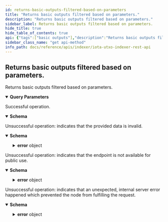 ```yaml
---
id: returns-basic-outputs-filtered-based-on-parameters
title: "Returns basic outputs filtered based on parameters."
description: "Returns basic outputs filtered based on parameters."
sidebar_label: Returns basic outputs filtered based on parameters.
hide_title: true
hide_table_of_contents: true
api: {"tags":["basic outputs"],"description":"Returns basic outputs filtered based on parameters.","parameters":[{"in":"query","name":"address","schema":{"type":"string"},"example":"iota1qrhacyfwlcnzkvzteumekfkrrwks98mpdm37cj4xx3drvmjvnep6xqgyzyx","description":"The Bech32-encoded address that should be searched for in the Address Unlock Condition of outputs."},{"in":"query","name":"hasNativeTokens","schema":{"type":"boolean"},"example":true,"description":"Filters outputs based on the presence of native tokens."},{"in":"query","name":"minNativeTokenCount","schema":{"type":"integer"},"example":2,"description":"Filters outputs that have at least a certain number of distinct native tokens."},{"in":"query","name":"maxNativeTokenCount","schema":{"type":"integer"},"example":5,"description":"Filters outputs that have at most a certain number of distinct native tokens."},{"in":"query","name":"hasStorageReturnCondition","schema":{"type":"boolean"},"example":true,"description":"Filters outputs based on the presence of storage deposit return unlock condition."},{"in":"query","name":"storageReturnAddress","schema":{"type":"string"},"example":"iota1qrhacyfwlcnzkvzteumekfkrrwks98mpdm37cj4xx3drvmjvnep6xqgyzyx","description":"Filter outputs based on the presence of a specific return address in the storage deposit return unlock condition."},{"in":"query","name":"hasTimelockCondition","schema":{"type":"boolean"},"example":true,"description":"Filters outputs based on the presence of timelock unlock condition."},{"in":"query","name":"timelockedBefore","schema":{"type":"integer"},"example":1643383242,"description":"Return outputs that are timelocked before a certain Unix timestamp."},{"in":"query","name":"timelockedAfter","schema":{"type":"integer"},"example":1643383242,"description":"Return outputs that are timelocked after a certain Unix timestamp."},{"in":"query","name":"hasExpirationCondition","schema":{"type":"boolean"},"example":true,"description":"Filters outputs based on the presence of expiration unlock condition."},{"in":"query","name":"expiresBefore","schema":{"type":"integer"},"example":1643383242,"description":"Return outputs that expire before a certain Unix timestamp."},{"in":"query","name":"expiresAfter","schema":{"type":"integer"},"example":1643383242,"description":"Return outputs that expire after a certain Unix timestamp."},{"in":"query","name":"expirationReturnAddress","schema":{"type":"string"},"example":"iota1qrhacyfwlcnzkvzteumekfkrrwks98mpdm37cj4xx3drvmjvnep6xqgyzyx","description":"Filter outputs based on the presence of a specific return address in the expiration unlock condition."},{"in":"query","name":"sender","schema":{"type":"string"},"example":"iota1qrhacyfwlcnzkvzteumekfkrrwks98mpdm37cj4xx3drvmjvnep6xqgyzyx","description":"Filters outputs based on the presence of validated Sender (bech32 encoded)."},{"in":"query","name":"tag","schema":{"type":"string"},"example":"0x4ec7f23","description":"Filters outputs based on matching Tag Feature."},{"in":"query","name":"createdBefore","schema":{"type":"integer"},"example":1643383242,"description":"Return outputs that were created before a certain Unix timestamp."},{"in":"query","name":"createdAfter","schema":{"type":"integer"},"example":1643383242,"description":"Return outputs that were created after a certain Unix timestamp."},{"in":"query","name":"pageSize","schema":{"type":"integer"},"example":10,"description":"The maximum amount of items returned in one call. If there are more items, a cursor to the next page is returned too. The parameter is ignored when pageSize is defined via the cursor parameter."},{"in":"query","name":"cursor","schema":{"type":"string"},"example":"0c78e998f5177834ecb3bae1596d5056af76e487386eecb19727465b4be86a790200.10","description":"Starts the search from the cursor (confirmationMS+outputId.pageSize)."}],"responses":{"200":{"description":"Successful operation.","content":{"application/json":{"schema":{"description":"Returns a list of OutputIds.","properties":{"ledgerIndex":{"type":"integer","description":"The current ledger index for which the request was made."},"cursor":{"type":"string","description":"The cursor to use for getting the next page of results.","nullable":true},"items":{"type":"array","description":"The output IDs (transaction hash + output index) of the outputs satisfying the query. Hex-encoded with 0x prefix.","items":{"type":"string"}}},"required":["ledgerIndex","items"]},"examples":{"Query results in 3 outputs":{"value":{"ledgerIndex":101,"items":["0x0c78e998f5177834ecb3bae1596d5056af76e487386eecb19727465b4be86a790000","0x0c78e998f5177834ecb3bae1596d5056af76e487386eecb19727465b4be86a790100","0x0c78e998f5177834ecb3bae1596d5056af76e487386eecb19727465b4be86a790200"]}},"No matching outputIds found":{"value":{"ledgerIndex":101,"items":[null]}},"Paging - more items found than it can fit on single page":{"value":{"ledgerIndex":101,"cursor":"61fa44a14d35ce14b9d0e7ee6ac9af70c0af156be269f69348be6d6f83c80a3a8a44ce440000.2","items":["0x0c78e998f5177834ecb3bae1596d5056af76e487386eecb19727465b4be86a790000","0x0c78e998f5177834ecb3bae1596d5056af76e487386eecb19727465b4be86a790100"]}}}}}},"400":{"description":"Unsuccessful operation: indicates that the provided data is invalid.","content":{"application/json":{"schema":{"description":"Indicates that the request was bad.","allOf":[{"description":"The error format.","properties":{"error":{"type":"object","properties":{"code":{"type":"string","description":"The application error code."},"message":{"type":"string","description":"The error reason."}},"required":["code","message"]}},"required":["error"]}],"example":{"error":{"code":400,"message":"invalid data provided"}}}}}},"403":{"description":"Unsuccessful operation: indicates that the endpoint is not available for public use.","content":{"application/json":{"schema":{"description":"Indicates that this endpoint is not available for public use.","allOf":[{"description":"The error format.","properties":{"error":{"type":"object","properties":{"code":{"type":"string","description":"The application error code."},"message":{"type":"string","description":"The error reason."}},"required":["code","message"]}},"required":["error"]}],"example":{"error":{"code":403,"message":"not available for public use"}}}}}},"500":{"description":"Unsuccessful operation: indicates that an unexpected, internal server error happened which prevented the node from fulfilling the request.","content":{"application/json":{"schema":{"description":"Indicates that the server encountered an unexpected condition, which prevented it from fulfilling the request by the client.","allOf":[{"description":"The error format.","properties":{"error":{"type":"object","properties":{"code":{"type":"string","description":"The application error code."},"message":{"type":"string","description":"The error reason."}},"required":["code","message"]}},"required":["error"]}],"example":{"error":{"code":500,"message":"internal server error"}}}}}}},"method":"get","path":"/api/indexer/v1/outputs/basic","servers":[{"url":"http://127.0.0.1:14265"}],"info":{"title":"IOTA UTXO Indexer REST API","description":"This document specifies the REST API for IOTA UTXO indexers.","contact":{"email":"contact@iota.org"},"license":{"name":"Apache 2.0","url":"http://www.apache.org/licenses/LICENSE-2.0.html"},"version":"1.0.0"},"postman":{"name":"Returns basic outputs filtered based on parameters.","description":{"content":"Returns basic outputs filtered based on parameters.","type":"text/plain"},"url":{"path":["api","indexer","v1","outputs","basic"],"host":["{{baseUrl}}"],"query":[{"disabled":false,"description":{"content":"The Bech32-encoded address that should be searched for in the Address Unlock Condition of outputs.","type":"text/plain"},"key":"address","value":""},{"disabled":false,"description":{"content":"Filters outputs based on the presence of native tokens.","type":"text/plain"},"key":"hasNativeTokens","value":""},{"disabled":false,"description":{"content":"Filters outputs that have at least a certain number of distinct native tokens.","type":"text/plain"},"key":"minNativeTokenCount","value":""},{"disabled":false,"description":{"content":"Filters outputs that have at most a certain number of distinct native tokens.","type":"text/plain"},"key":"maxNativeTokenCount","value":""},{"disabled":false,"description":{"content":"Filters outputs based on the presence of storage deposit return unlock condition.","type":"text/plain"},"key":"hasStorageReturnCondition","value":""},{"disabled":false,"description":{"content":"Filter outputs based on the presence of a specific return address in the storage deposit return unlock condition.","type":"text/plain"},"key":"storageReturnAddress","value":""},{"disabled":false,"description":{"content":"Filters outputs based on the presence of timelock unlock condition.","type":"text/plain"},"key":"hasTimelockCondition","value":""},{"disabled":false,"description":{"content":"Return outputs that are timelocked before a certain Unix timestamp.","type":"text/plain"},"key":"timelockedBefore","value":""},{"disabled":false,"description":{"content":"Return outputs that are timelocked after a certain Unix timestamp.","type":"text/plain"},"key":"timelockedAfter","value":""},{"disabled":false,"description":{"content":"Filters outputs based on the presence of expiration unlock condition.","type":"text/plain"},"key":"hasExpirationCondition","value":""},{"disabled":false,"description":{"content":"Return outputs that expire before a certain Unix timestamp.","type":"text/plain"},"key":"expiresBefore","value":""},{"disabled":false,"description":{"content":"Return outputs that expire after a certain Unix timestamp.","type":"text/plain"},"key":"expiresAfter","value":""},{"disabled":false,"description":{"content":"Filter outputs based on the presence of a specific return address in the expiration unlock condition.","type":"text/plain"},"key":"expirationReturnAddress","value":""},{"disabled":false,"description":{"content":"Filters outputs based on the presence of validated Sender (bech32 encoded).","type":"text/plain"},"key":"sender","value":""},{"disabled":false,"description":{"content":"Filters outputs based on matching Tag Feature.","type":"text/plain"},"key":"tag","value":""},{"disabled":false,"description":{"content":"Return outputs that were created before a certain Unix timestamp.","type":"text/plain"},"key":"createdBefore","value":""},{"disabled":false,"description":{"content":"Return outputs that were created after a certain Unix timestamp.","type":"text/plain"},"key":"createdAfter","value":""},{"disabled":false,"description":{"content":"The maximum amount of items returned in one call. If there are more items, a cursor to the next page is returned too. The parameter is ignored when pageSize is defined via the cursor parameter.","type":"text/plain"},"key":"pageSize","value":""},{"disabled":false,"description":{"content":"Starts the search from the cursor (confirmationMS+outputId.pageSize).","type":"text/plain"},"key":"cursor","value":""}],"variable":[]},"header":[{"key":"Accept","value":"application/json"}],"method":"GET"}}
sidebar_class_name: "get api-method"
info_path: docs/reference/apis/indexer/iota-utxo-indexer-rest-api
---
```



## Returns basic outputs filtered based on parameters.



Returns basic outputs filtered based on parameters.

<details style={{"marginBottom":"1rem"}} data-collapsed={false} open={true}><summary style={{}}><strong>Query Parameters</strong></summary><div><ul><ParamsItem className={"paramsItem"} param={{"in":"query","name":"address","schema":{"type":"string"},"example":"iota1qrhacyfwlcnzkvzteumekfkrrwks98mpdm37cj4xx3drvmjvnep6xqgyzyx","description":"The Bech32-encoded address that should be searched for in the Address Unlock Condition of outputs."}}></ParamsItem><ParamsItem className={"paramsItem"} param={{"in":"query","name":"hasNativeTokens","schema":{"type":"boolean"},"example":true,"description":"Filters outputs based on the presence of native tokens."}}></ParamsItem><ParamsItem className={"paramsItem"} param={{"in":"query","name":"minNativeTokenCount","schema":{"type":"integer"},"example":2,"description":"Filters outputs that have at least a certain number of distinct native tokens."}}></ParamsItem><ParamsItem className={"paramsItem"} param={{"in":"query","name":"maxNativeTokenCount","schema":{"type":"integer"},"example":5,"description":"Filters outputs that have at most a certain number of distinct native tokens."}}></ParamsItem><ParamsItem className={"paramsItem"} param={{"in":"query","name":"hasStorageReturnCondition","schema":{"type":"boolean"},"example":true,"description":"Filters outputs based on the presence of storage deposit return unlock condition."}}></ParamsItem><ParamsItem className={"paramsItem"} param={{"in":"query","name":"storageReturnAddress","schema":{"type":"string"},"example":"iota1qrhacyfwlcnzkvzteumekfkrrwks98mpdm37cj4xx3drvmjvnep6xqgyzyx","description":"Filter outputs based on the presence of a specific return address in the storage deposit return unlock condition."}}></ParamsItem><ParamsItem className={"paramsItem"} param={{"in":"query","name":"hasTimelockCondition","schema":{"type":"boolean"},"example":true,"description":"Filters outputs based on the presence of timelock unlock condition."}}></ParamsItem><ParamsItem className={"paramsItem"} param={{"in":"query","name":"timelockedBefore","schema":{"type":"integer"},"example":1643383242,"description":"Return outputs that are timelocked before a certain Unix timestamp."}}></ParamsItem><ParamsItem className={"paramsItem"} param={{"in":"query","name":"timelockedAfter","schema":{"type":"integer"},"example":1643383242,"description":"Return outputs that are timelocked after a certain Unix timestamp."}}></ParamsItem><ParamsItem className={"paramsItem"} param={{"in":"query","name":"hasExpirationCondition","schema":{"type":"boolean"},"example":true,"description":"Filters outputs based on the presence of expiration unlock condition."}}></ParamsItem><ParamsItem className={"paramsItem"} param={{"in":"query","name":"expiresBefore","schema":{"type":"integer"},"example":1643383242,"description":"Return outputs that expire before a certain Unix timestamp."}}></ParamsItem><ParamsItem className={"paramsItem"} param={{"in":"query","name":"expiresAfter","schema":{"type":"integer"},"example":1643383242,"description":"Return outputs that expire after a certain Unix timestamp."}}></ParamsItem><ParamsItem className={"paramsItem"} param={{"in":"query","name":"expirationReturnAddress","schema":{"type":"string"},"example":"iota1qrhacyfwlcnzkvzteumekfkrrwks98mpdm37cj4xx3drvmjvnep6xqgyzyx","description":"Filter outputs based on the presence of a specific return address in the expiration unlock condition."}}></ParamsItem><ParamsItem className={"paramsItem"} param={{"in":"query","name":"sender","schema":{"type":"string"},"example":"iota1qrhacyfwlcnzkvzteumekfkrrwks98mpdm37cj4xx3drvmjvnep6xqgyzyx","description":"Filters outputs based on the presence of validated Sender (bech32 encoded)."}}></ParamsItem><ParamsItem className={"paramsItem"} param={{"in":"query","name":"tag","schema":{"type":"string"},"example":"0x4ec7f23","description":"Filters outputs based on matching Tag Feature."}}></ParamsItem><ParamsItem className={"paramsItem"} param={{"in":"query","name":"createdBefore","schema":{"type":"integer"},"example":1643383242,"description":"Return outputs that were created before a certain Unix timestamp."}}></ParamsItem><ParamsItem className={"paramsItem"} param={{"in":"query","name":"createdAfter","schema":{"type":"integer"},"example":1643383242,"description":"Return outputs that were created after a certain Unix timestamp."}}></ParamsItem><ParamsItem className={"paramsItem"} param={{"in":"query","name":"pageSize","schema":{"type":"integer"},"example":10,"description":"The maximum amount of items returned in one call. If there are more items, a cursor to the next page is returned too. The parameter is ignored when pageSize is defined via the cursor parameter."}}></ParamsItem><ParamsItem className={"paramsItem"} param={{"in":"query","name":"cursor","schema":{"type":"string"},"example":"0c78e998f5177834ecb3bae1596d5056af76e487386eecb19727465b4be86a790200.10","description":"Starts the search from the cursor (confirmationMS+outputId.pageSize)."}}></ParamsItem></ul></div></details><div><ApiTabs><TabItem label={"200"} value={"200"}><div>

Successful operation.

</div><div><MimeTabs groupId={"mime-type"}><TabItem label={"application/json"} value={"application/json"}><SchemaTabs groupId={"schema-tabs"}><TabItem label={"Schema"} value={"Schema"}><details style={{}} data-collapsed={false} open={true}><summary style={{"textAlign":"left"}}><strong>Schema</strong></summary><div style={{"textAlign":"left","marginLeft":"1rem"}}></div><ul style={{"marginLeft":"1rem"}}><SchemaItem collapsible={false} name={"ledgerIndex"} required={false} schemaDescription={"The current ledger index for which the request was made."} schemaName={"integer"} qualifierMessage={undefined} defaultValue={undefined}></SchemaItem><SchemaItem collapsible={false} name={"cursor"} required={false} schemaDescription={"The cursor to use for getting the next page of results."} schemaName={"string"} qualifierMessage={undefined} defaultValue={undefined}></SchemaItem><SchemaItem collapsible={false} name={"items"} required={false} schemaDescription={"The output IDs (transaction hash + output index) of the outputs satisfying the query. Hex-encoded with 0x prefix."} schemaName={"string[]"} qualifierMessage={undefined} defaultValue={undefined}></SchemaItem></ul></details></TabItem><TabItem label={"Example (from schema)"} value={"Example (from schema)"}><ResponseSamples responseExample={"{\n  \"ledgerIndex\": 0,\n  \"cursor\": \"string\",\n  \"items\": [\n    \"string\"\n  ]\n}"} language={"json"}></ResponseSamples></TabItem><TabItem label={" Query results in 3 outputs"} value={" Query results in 3 outputs"}><ResponseSamples responseExample={"{\n  \"ledgerIndex\": 101,\n  \"items\": [\n    \"0x0c78e998f5177834ecb3bae1596d5056af76e487386eecb19727465b4be86a790000\",\n    \"0x0c78e998f5177834ecb3bae1596d5056af76e487386eecb19727465b4be86a790100\",\n    \"0x0c78e998f5177834ecb3bae1596d5056af76e487386eecb19727465b4be86a790200\"\n  ]\n}"} language={"json"}></ResponseSamples></TabItem><TabItem label={" No matching output Ids found"} value={" No matching output Ids found"}><ResponseSamples responseExample={"{\n  \"ledgerIndex\": 101,\n  \"items\": [\n    null\n  ]\n}"} language={"json"}></ResponseSamples></TabItem><TabItem label={" Paging - more items found than it can fit on single page"} value={" Paging - more items found than it can fit on single page"}><ResponseSamples responseExample={"{\n  \"ledgerIndex\": 101,\n  \"cursor\": \"61fa44a14d35ce14b9d0e7ee6ac9af70c0af156be269f69348be6d6f83c80a3a8a44ce440000.2\",\n  \"items\": [\n    \"0x0c78e998f5177834ecb3bae1596d5056af76e487386eecb19727465b4be86a790000\",\n    \"0x0c78e998f5177834ecb3bae1596d5056af76e487386eecb19727465b4be86a790100\"\n  ]\n}"} language={"json"}></ResponseSamples></TabItem></SchemaTabs></TabItem></MimeTabs></div></TabItem><TabItem label={"400"} value={"400"}><div>

Unsuccessful operation: indicates that the provided data is invalid.

</div><div><MimeTabs groupId={"mime-type"}><TabItem label={"application/json"} value={"application/json"}><SchemaTabs groupId={"schema-tabs"}><TabItem label={"Schema"} value={"Schema"}><details style={{}} data-collapsed={false} open={true}><summary style={{"textAlign":"left"}}><strong>Schema</strong></summary><div style={{"textAlign":"left","marginLeft":"1rem"}}></div><ul style={{"marginLeft":"1rem"}}><SchemaItem collapsible={true} className={"schemaItem"}><details style={{}}><summary style={{}}><strong>error</strong><span style={{"opacity":"0.6"}}> object</span></summary><div style={{"marginLeft":"1rem"}}><SchemaItem collapsible={false} name={"code"} required={false} schemaDescription={"The application error code."} schemaName={"string"} qualifierMessage={undefined} defaultValue={undefined}></SchemaItem><SchemaItem collapsible={false} name={"message"} required={false} schemaDescription={"The error reason."} schemaName={"string"} qualifierMessage={undefined} defaultValue={undefined}></SchemaItem></div></details></SchemaItem></ul></details></TabItem><TabItem label={"Example (from schema)"} value={"Example (from schema)"}><ResponseSamples responseExample={"{\n  \"error\": {\n    \"code\": \"string\",\n    \"message\": \"string\"\n  }\n}"} language={"json"}></ResponseSamples></TabItem></SchemaTabs></TabItem></MimeTabs></div></TabItem><TabItem label={"403"} value={"403"}><div>

Unsuccessful operation: indicates that the endpoint is not available for public use.

</div><div><MimeTabs groupId={"mime-type"}><TabItem label={"application/json"} value={"application/json"}><SchemaTabs groupId={"schema-tabs"}><TabItem label={"Schema"} value={"Schema"}><details style={{}} data-collapsed={false} open={true}><summary style={{"textAlign":"left"}}><strong>Schema</strong></summary><div style={{"textAlign":"left","marginLeft":"1rem"}}></div><ul style={{"marginLeft":"1rem"}}><SchemaItem collapsible={true} className={"schemaItem"}><details style={{}}><summary style={{}}><strong>error</strong><span style={{"opacity":"0.6"}}> object</span></summary><div style={{"marginLeft":"1rem"}}><SchemaItem collapsible={false} name={"code"} required={false} schemaDescription={"The application error code."} schemaName={"string"} qualifierMessage={undefined} defaultValue={undefined}></SchemaItem><SchemaItem collapsible={false} name={"message"} required={false} schemaDescription={"The error reason."} schemaName={"string"} qualifierMessage={undefined} defaultValue={undefined}></SchemaItem></div></details></SchemaItem></ul></details></TabItem><TabItem label={"Example (from schema)"} value={"Example (from schema)"}><ResponseSamples responseExample={"{\n  \"error\": {\n    \"code\": \"string\",\n    \"message\": \"string\"\n  }\n}"} language={"json"}></ResponseSamples></TabItem></SchemaTabs></TabItem></MimeTabs></div></TabItem><TabItem label={"500"} value={"500"}><div>

Unsuccessful operation: indicates that an unexpected, internal server error happened which prevented the node from fulfilling the request.

</div><div><MimeTabs groupId={"mime-type"}><TabItem label={"application/json"} value={"application/json"}><SchemaTabs groupId={"schema-tabs"}><TabItem label={"Schema"} value={"Schema"}><details style={{}} data-collapsed={false} open={true}><summary style={{"textAlign":"left"}}><strong>Schema</strong></summary><div style={{"textAlign":"left","marginLeft":"1rem"}}></div><ul style={{"marginLeft":"1rem"}}><SchemaItem collapsible={true} className={"schemaItem"}><details style={{}}><summary style={{}}><strong>error</strong><span style={{"opacity":"0.6"}}> object</span></summary><div style={{"marginLeft":"1rem"}}><SchemaItem collapsible={false} name={"code"} required={false} schemaDescription={"The application error code."} schemaName={"string"} qualifierMessage={undefined} defaultValue={undefined}></SchemaItem><SchemaItem collapsible={false} name={"message"} required={false} schemaDescription={"The error reason."} schemaName={"string"} qualifierMessage={undefined} defaultValue={undefined}></SchemaItem></div></details></SchemaItem></ul></details></TabItem><TabItem label={"Example (from schema)"} value={"Example (from schema)"}><ResponseSamples responseExample={"{\n  \"error\": {\n    \"code\": \"string\",\n    \"message\": \"string\"\n  }\n}"} language={"json"}></ResponseSamples></TabItem></SchemaTabs></TabItem></MimeTabs></div></TabItem></ApiTabs></div>
      